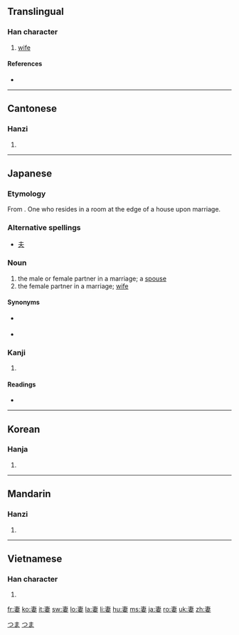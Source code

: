 ==Translingual==

===Han character===
{{Han char|rn=38|rad=女|as=05|sn=8|four=5040<sub>4</sub>|canj=十中女 (JLV)}}

# [[wife]]

====References====
* {{Han ref|kx=0257.300|dkj=06140|dj=0522.250|hdz=21036.020|uh=59BB|ud=22971|bh=A964|bd=43364}}

----

==Cantonese==

===Hanzi===
{{yue-hanzi|jyut=|y=chai1}}

# {{defn|Cantonese|sort=女05}}

----

==Japanese==

===Etymology===
From {{term|端|tsuma|edge}}. One who resides in a room at the edge of a house upon marriage. 

===Alternative spellings===
* [[夫]]

===Noun===
{{ja-noun|k|hira=つま|rom=tsuma}}

# the male or female partner in a marriage; a [[spouse]]
# the female partner in a marriage; [[wife]]

====Synonyms====
* {{sense|one’s own wife}} {{term|家内|tr=かない, kanai|sc=Jpan|lang=ja}}
* {{sense|spouse}} {{term|配偶者|tr=はいぐうしゃ, haigūsha|sc=Jpan|lang=ja}}

===Kanji===
{{ja-kanji|grade=5|rs=女05}}

# {{defn|Japanese|sort=女05}}

====Readings====
* {{ja-readings|on=[[さい]] (sai)|kun=[[つま]] (tsuma), [[めあわせる]] (meawaseru)}}

[[Category:1000 Japanese basic words|つま]]
[[Category:ja:Family|つま]]

----

==Korean==

===Hanja===
{{ko-hanja|hangeul=처|rv=cheo|mr=ch'ŏ}}

# {{defn|Korean|sort=女05}}

----

==Mandarin==

===Hanzi===
{{cmn-hanzi|pin=[[qī]] ([[qi1]])|wg=ch'i<sup>1</sup>}}

# {{defn|Mandarin|sort=女05}}

----

==Vietnamese==

===Han character===
{{vi-hantu|[[thê]], [[thế]]|rs=女05}}

# {{defn|Vietnamese|sort=女05}}

[[fr:妻]]
[[ko:妻]]
[[it:妻]]
[[sw:妻]]
[[lo:妻]]
[[la:妻]]
[[li:妻]]
[[hu:妻]]
[[ms:妻]]
[[ja:妻]]
[[ro:妻]]
[[uk:妻]]
[[zh:妻]]